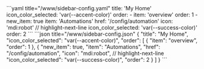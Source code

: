 
<Tabs groupId="config">
  <TabItem value="yaml" label="YAML" default>
    ```yaml title="<config directory>/www/sidebar-config.yaml"
    title: 'My Home'
    icon_color_selected: 'var(--accent-color)'
    order:
      - item: 'overview'
        order: 1
      - new_item: true
        item: 'Automations'
        href: '/config/automation'
        icon: 'mdi:robot'
        // highlight-next-line
        icon_color_selected: 'var(--success-color)'
        order: 2
    ```
  </TabItem>
  <TabItem value="json" label="JSON">
    ```json title="<config directory>/www/sidebar-config.json"
    {
      "title": "My Home",
      "icon_color_selected": "var(--accent-color)",
      "order": [
        {
          "item": "overview",
          "order": 1
        },
        {
          "new_item": true,
          "item": "Automations",
          "href": "/config/automation",
          "icon": "mdi:robot",
          // highlight-next-line
          "icon_color_selected": "var(--success-color)",
          "order": 2
        }
      ]
    }
    ```
  </TabItem>
</Tabs>